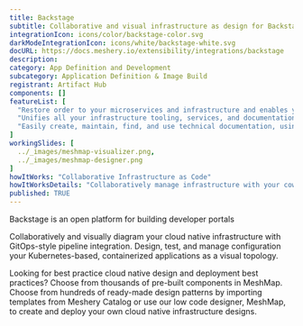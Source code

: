 ```yaml
---
title: Backstage
subtitle: Collaborative and visual infrastructure as design for Backstage
integrationIcon: icons/color/backstage-color.svg
darkModeIntegrationIcon: icons/white/backstage-white.svg
docURL: https://docs.meshery.io/extensibility/integrations/backstage
description: 
category: App Definition and Development
subcategory: Application Definition & Image Build
registrant: Artifact Hub
components: []
featureList: [
  "Restore order to your microservices and infrastructure and enables your product teams to ship high-quality code quickly — without compromising autonomy.",
  "Unifies all your infrastructure tooling, services, and documentation to create a streamlined development environment from end to end.",
  "Easily create, maintain, find, and use technical documentation, using a docs like code approach"
]
workingSlides: [
  ../_images/meshmap-visualizer.png,
  ../_images/meshmap-designer.png
]
howItWorks: "Collaborative Infrastructure as Code"
howItWorksDetails: "Collaboratively manage infrastructure with your coworkers synchronously sharing the same designs."
published: TRUE
---
```

<p>
Backstage is an open platform for building developer portals
</p>
<p>
    Collaboratively and visually diagram your cloud native infrastructure with GitOps-style pipeline integration. Design, test, and manage configuration your Kubernetes-based, containerized applications as a visual topology.
</p>
<p>
    Looking for best practice cloud native design and deployment best practices? Choose from thousands of pre-built components in MeshMap. Choose from hundreds of ready-made design patterns by importing templates from Meshery Catalog or use our low code designer, MeshMap, to create and deploy your own cloud native infrastructure designs.
</p>
